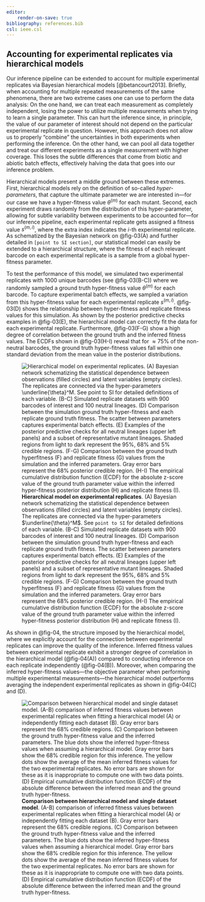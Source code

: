 ```yaml
---
editor:
    render-on-save: true
bibliography: references.bib
csl: ieee.csl
---
```


## Accounting for experimental replicates via hierarchical models

Our inference pipeline can be extended to account for multiple experimental
replicates via Bayesian hierarchical models [@betancourt2013]. Briefly, when
accounting for multiple repeated measurements of the same phenomena, there are
two extreme cases one can use to perform the data analysis: On the one hand, we
can treat each measurement as completely independent, losing the power to
utilize multiple measurements when trying to learn a single parameter. This can
hurt the inference since, in principle, the value of our parameter of interest
should not depend on the particular experimental replicate in question. However,
this approach does not allow us to properly "combine" the uncertainties in both
experiments when performing the inference. On the other hand, we can pool all
data together and treat our different experiments as a single measurement with
higher coverage. This loses the subtle differences that come from biotic and
abiotic batch effects, effectively halving the data that goes into our inference
problem.

Hierarchical models present a middle ground between these extremes. First,
hierarchical models rely on the definition of so-called *hyper-parameters*, that
capture the ultimate parameter we are interested in---for our case we have a
hyper-fitness value $\theta^{(m)}$ for each mutant. Second, each experiment
draws randomly from the distribution of this hyper-parameter, allowing for
subtle variability between experiments to be accounted for---for our inference
pipeline, each experimental replicate gets assigned a fitness value $s^{(m,i)}$,
where the extra index indicates the $i$-th experimental replicate. As
schematized by the Bayesian network on @fig-03(A) and further detailed in
`[point to SI section]`, our statistical model can easily be extended to a
hierarchical structure, where the fitness of each relevant barcode on each
experimental replicate is a sample from a global hyper-fitness parameter.

To test the performance of this model, we simulated two experimental replicates
with 1000 unique barcodes (see @fig-03(B-C)) where we randomly sampled a ground
truth hyper-fitness value $\theta^{(m)}$ for each barcode. To capture
experimental batch effects, we sampled a variation from this hyper-fitness value
for each experimental replicate $s^{(m, i)}$. @fig-03(D) shows the relationship
between hyper-fitness and replicate fitness values for this simulation. As shown
by the posterior predictive checks examples in @fig-03(E), the hierarchical
model can correctly fit the data for each experimental replicate. Furthermore,
@fig-03(F-G) show a high degree of correlation between the ground truth and the
inferred fitness values. The ECDFs shown in @fig-03(H-I) reveal that for
$\approx 75\%$ of the non-neutral barcodes, the ground truth hyper-fitness
values fall within one standard deviation from the mean value in the posterior
distributions.

![**Hierarchical model on experimental replicates**. (A) Bayesian network
schematizing the statistical dependence between observations (filled circles)
and latent variables (empty circles). The replicates are connected via the
hyper-parameters $\underline{\theta}^M$. See `point to SI` for detailed
definitions of each variable. (B-C) Simulated replicate datasets with 900
barcodes of interest and 100 neutral lineages. (D) Comparison between the
simulation ground truth hyper-fitness and each replicate ground truth fitness.
The scatter between parameters captures experimental batch effects. (E) Examples
of the posterior predictive checks for all neutral lineages (upper left panels)
and a subset of representative mutant lineages. Shaded regions from light to
dark represent the 95\%, 68\% and 5\% credible regions. (F-G) Comparison between
the ground truth hyperfitness (F) and replicate fitness (G) values from the
simulation and the inferred parameters. Gray error bars represent the 68\%
posterior credible region. (H-I) The empirical cumulative distribution function
(ECDF) for the absolute z-score value of the ground truth parameter value within
the inferred hyper-fitness posterior distribution (H) and replicate fitness
(I).](./figs/fig03){#fig-03}

As shown in @fig-04, the structure imposed by the hierarchical model, where we
explicitly account for the connection between experimental replicates can
improve the quality of the inference.  Inferred fitness values between
experimental replicate exhibit a stronger degree of correlation in the
hierarchical model (@fig-04(A)) compared to conducting inference on each
replicate independently (@fig-04(B)). Moreover, when comparing the inferred
hyper-fitness values---the objective parameter when performing multiple
experimental measurements---the hierarchical model outperforms averaging the
independent experimental replicates as shown in @fig-04(C) and (D).

![**Comparison between hierarchical model and single dataset model**. (A-B)
comparison of inferred fitness values between experimental replicates when
fitting a hierarchical model (A) or independently fitting each dataset (B). Gray
error bars represent the 68\% credible regions. (C) Comparison between the
ground truth hyper-fitness value and the inferred parameters. The blue dots show
the inferred hyper-fitness values when assuming a hierarchical model. Gray error
bars show the 68\% credible region for this inference. The yellow dots show the
average of the mean inferred fitness values for the two experimental replicates.
No error bars are shown for these as it is inappropriate to compute one with two
data points. (D) Empirical cumulative distribution function (ECDF) of the
absolute difference between the inferred mean and the ground truth
hyper-fitness.](./figs/fig04){#fig-04}